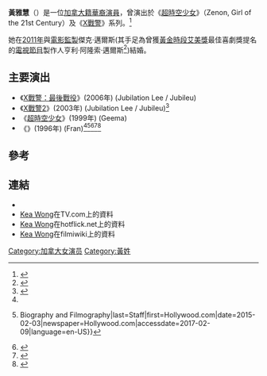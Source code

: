 {{Otheruses|黃雅慧 (香港)|subject=一位加拿大籍華裔演員|other=香港ViuTV「全民造星IV」的同名參賽者}}
{{Notability Unreferenced |time=2017-02-09T03:11:17+00:00}}

'''黃雅慧'''（{{lang-en|Kea Wong}}）是一位[[华裔加拿大人|加拿大籍華裔]][[演員|演員]]，曾演出於《[[超時空少女|超時空少女]]》（Zenon, Girl of the 21st Century）及《[[X战警|X戰警]]》系列。<ref name=":0">{{Cite web|url=http://www.imdb.com/name/nm0910958/bio|title=Kea Wong|accessdate=2017-02-09|work=IMDb}}</ref>

她在[[2011年|2011年]]與[[電影監製|電影監製]]傑克·邁爾斯(其手足為曾獲[[黃金時段艾美獎|黃金時段艾美獎]]最佳喜劇獎提名的[[电视节目|電視節目]]製作人亨利·阿隆索·邁爾斯<ref>{{Cite web|url=http://www.imdb.com/name/nm0969782/|title=Henry Alonso Myers|accessdate=2017-02-09|work=IMDb}}</ref>)結婚。

== 主要演出 ==
* 《[[X戰警：最後戰役|X戰警：最後戰役]]》(2006年) (Jubilation Lee / Jubileu)
* 《[[X戰警2|X戰警2]]》(2003年) (Jubilation Lee / Jubileu)<ref>{{Cite news|url=https://lockerdome.com/x2xmenunited/keawong|title=Kea Wong|newspaper=LockerDome|accessdate=2017-02-09|language=en-US}}</ref>
* 《[[超時空少女|超時空少女]]》(1999年) (Geema)
* 《{{Link-en|魔女薩賓娜|Sabrina the Teenage Witch (film)}}》(1996年) (Fran)<ref name=":0" /><ref>{{Cite news|url=http://www.hollywood.com/celebrities/kea-wong-57527445/|title=Kea Wong {{!}} Biography and Filmography|last=Staff|first=Hollywood.com|date=2015-02-03|newspaper=Hollywood.com|accessdate=2017-02-09|language=en-US}}</ref><ref>{{Cite web|url=https://www.rottentomatoes.com/celebrity/kea_wong/|title=Kea Wong|accessdate=2017-02-09|work=www.rottentomatoes.com|language=en}}</ref><ref>{{Cite news|url=http://marvel-movies.wikia.com/wiki/Kea_Wong|title=Kea Wong|newspaper=Marvel Movies|accessdate=2017-02-09|language=en}}</ref><ref>{{Cite web|url=http://www.listal.com/kea-wong|title=Kea Wong|accessdate=2017-02-09|work=www.listal.com|language=en}}</ref>
== 參考 ==
{{Reflist|2}}
== 連結 ==
* {{imdb|0910958}}
* [http://www.tv.com/people/kea-wong/ Kea Wong]在TV.com上的資料
* [http://www.hotflick.net/celebs/kea_wong_1.html Kea Wong]在hotflick.net上的資料
* [https://web.archive.org/web/20170211074941/https://www.filmiwiki.com/wiki/people/166028-kea-wong Kea Wong]在filmiwiki上的資料

{{DEFAULTSORT:Wong Kea}}
[[Category:加拿大女演员|Category:加拿大女演员]]
[[Category:黃姓|Category:黃姓]]